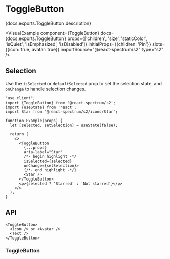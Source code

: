 


# ToggleButton

<PageDescription>{docs.exports.ToggleButton.description}</PageDescription>

<VisualExample
  component={ToggleButton}
  docs={docs.exports.ToggleButton}
  props={['children', 'size', 'staticColor', 'isQuiet', 'isEmphasized', 'isDisabled']}
  initialProps={{children: 'Pin'}}
  slots={{icon: true, avatar: true}}
  importSource="@react-spectrum/s2"
  type="s2" />

## Selection

Use the `isSelected` or `defaultSelected` prop to set the selection state, and `onChange` to handle selection changes.

```tsx render
"use client";
import {ToggleButton} from '@react-spectrum/s2';
import {useState} from 'react';
import Star from '@react-spectrum/s2/icons/Star';

function Example(props) {
  let [selected, setSelection] = useState(false);

  return (
    <>
      <ToggleButton
        {...props}
        aria-label="Star"
        /*- begin highlight -*/
        isSelected={selected}
        onChange={setSelection}>
        {/*- end highlight -*/}
        <Star />
      </ToggleButton>
      <p>{selected ? 'Starred' : 'Not starred'}</p>
    </>
  );
}
```

## API

```tsx links={{ToggleButton: '#toggleButton', Avatar: 'Avatar.html'}}
<ToggleButton>
  <Icon /> or <Avatar />
  <Text />
</ToggleButton>
```

### ToggleButton

<PropTable component={docs.exports.ToggleButton} links={docs.links} />
